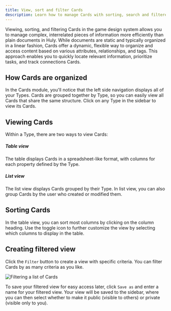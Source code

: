 ```yaml
---
title: View, sort and filter Cards
description: Learn how to manage Cards with sorting, search and filtered views.
---
```



Viewing, sorting, and filtering Cards in the game design system allows you to manage complex, interrelated pieces of information more efficiently than plain documents in Huly. While documents are static and typically organized in a linear fashion, Cards offer a dynamic, flexible way to organize and access content based on various attributes, relationships, and tags. This approach enables you to quickly locate relevant information, prioritize tasks, and track connections Cards.

## How Cards are organized

In the Cards module, you'll notice that the left side navigation displays all of your Types. Cards are grouped together by Type, so you can easily view all Cards that share the same structure. Click on any Type in the sidebar to view its Cards.

## Viewing Cards

Within a Type, there are two ways to view Cards:

##### Table view

The table displays Cards in a spreadsheet-like format, with columns for each property defined by the Type.

##### List view

The list view displays Cards grouped by their Type. In list view, you can also group Cards by the user who created or modified them.

## Sorting Cards

In the table view, you can sort most columns by clicking on the column heading. Use the toggle icon to further customize the view by selecting which columns to display in the table.

## Creating filtered view

Click the `Filter` button to create a view with specific criteria. You can filter Cards by as many criteria as you like.

<Image src={filterList} alt="Filtering a list of Cards" inferSize quality="max" />

To save your filtered view for easy access later, click `Save as` and enter a name for your filtered view. Your view will be saved to the sidebar, where you can then select whether to make it public (visible to others) or private (visible only to you).

